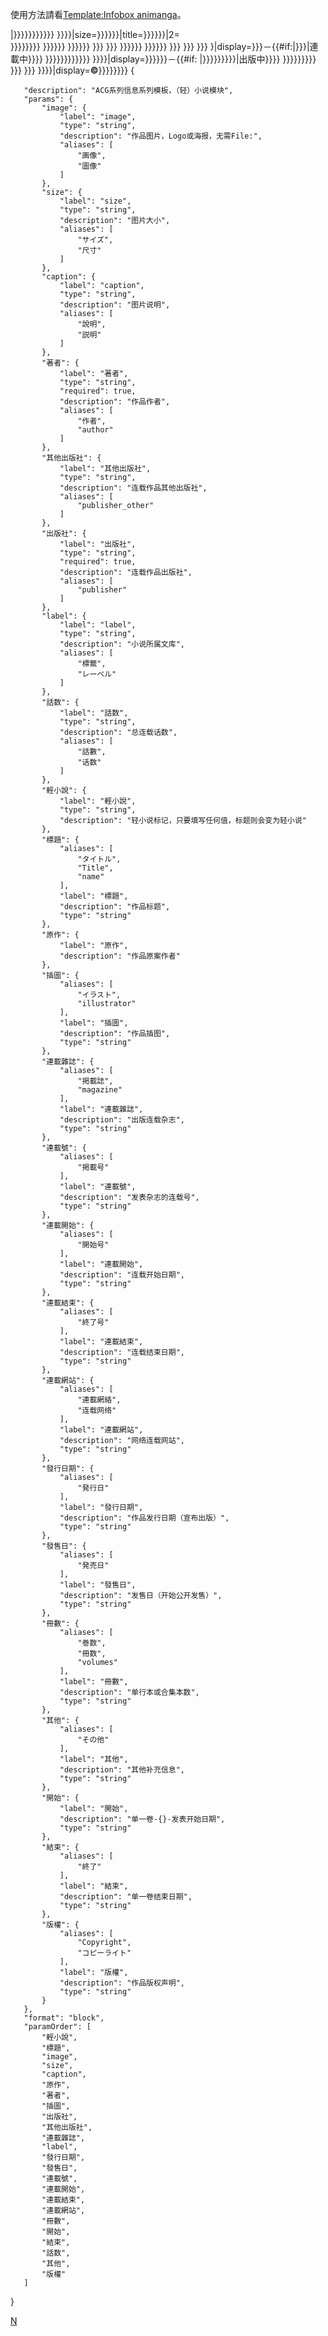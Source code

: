 <noinclude>
<div class="messagebox standard-talk">使用方法請看[[Template:Infobox animanga]]。</div>
{{Infobox_animanga/Top}}
</noinclude>{{Infobox_animanga/Head|{{#if:{{{輕小說|}}}|[[輕小說]]|[[小说]]}}|{{{Title|{{{標題|{{{タイトル|{{{name|}}}}}}}}}}}}}}
{{Infobox_animanga/Image|{{{image|{{{圖像|{{{画像|}}}}}}}}}|size={{{尺寸|{{{サイズ|{{{size|}}}}}}}}}|title={{{說明|{{{説明|{{{caption|}}}}}}}}}|2=<br />{{{caption|{{{説明|{{{說明|}}}}}}}}}}}
{{Infobox_animanga/Item|原作|{{{原作|}}}}}
{{Infobox_animanga/Item|作者|{{{作者|{{{著者|{{{author|}}}}}}}}}}}
{{Infobox_animanga/Item|插圖|{{{插圖|{{{イラスト|{{{illustrator|}}}}}}}}}}}
{{Infobox_animanga/Item|出版社|{{{出版社|{{{publisher|}}}}}}}}
{{Infobox_animanga/Collapsible|其他出版社|{{{其他出版社|{{{publisher_other|}}}}}}}}
{{Infobox_animanga/Item|連載雜誌|{{{連載雜誌|{{{掲載誌|{{{magazine|}}}}}}}}}}}
{{Infobox_animanga/Item|[[文庫]]|{{{label|{{{標籤|{{{レーベル|}}}}}}}}}}}
{{Infobox_animanga/Item|發行日期|{{{發行日期|{{{発行日|}}}}}}}}
{{Infobox_animanga/Item|發售日|{{{發售日|{{{発売日|}}}}}}}}
{{Infobox_animanga/Item|登載號|{{{連載號|{{{掲載号|}}}}}}}}
{{Infobox_animanga/Item|連載期間|{{{連載開始|{{{開始号|}}}}}}|display={{{連載開始|{{{開始号}}}}}}－{{#if:{{{連載結束|}}}{{{終了号|}}}|{{{連載結束|{{{終了号}}}}}}|連載中}}}}
{{Infobox_animanga/Item|連載網站|{{{連載網站|{{{連載網絡|{{{连载网络|{{{網路|{{{網絡|}}}|{{{网络|}}}}}}}}}}}}}}}}}
{{Infobox_animanga/Item|出版期間|{{{出版開始|{{{開始|{{{開始日|}}}}}}}}}|display={{{出版開始|{{{開始|{{{開始日|}}}}}}}}}－{{#if: {{{出版結束|}}}{{{結束|}}}{{{終了|}}}{{{終了日|}}}|{{{出版結束|{{{結束|{{{終了|{{{終了日}}}}}}}}}}}}|出版中}}}}
{{Infobox_animanga/Item|冊數|{{{冊數|{{{巻数|{{{冊数|{{{volumes|}}}}}}}}}}}}}}
{{Infobox_animanga/Item|話數|{{{話數|{{{話数|}}}}}}}}
{{Infobox_animanga/Item|其他|{{{其他|{{{その他|}}}}}}}}
{{Infobox_animanga/Item|版权信息|{{{版權|{{{Copyright|{{{コピーライト|}}}}}}}}}|display=<strong>©</strong>{{{版權|{{{Copyright|{{{コピーライト}}}}}}}}}}}<noinclude>
{{Infobox_animanga/Bottom}}
{{High-use|300+|Template talk:Infobox_animanga}}
{{esoteric}}
<templatedata>
{
	"description": "ACG系列信息系列模板，（轻）小说模块",
	"params": {
		"image": {
			"label": "image",
			"type": "string",
			"description": "作品图片，Logo或海报，无需File:",
			"aliases": [
				"画像",
				"圖像"
			]
		},
		"size": {
			"label": "size",
			"type": "string",
			"description": "图片大小",
			"aliases": [
				"サイズ",
				"尺寸"
			]
		},
		"caption": {
			"label": "caption",
			"type": "string",
			"description": "图片说明",
			"aliases": [
				"說明",
				"説明"
			]
		},
		"著者": {
			"label": "著者",
			"type": "string",
			"required": true,
			"description": "作品作者",
			"aliases": [
				"作者",
				"author"
			]
		},
		"其他出版社": {
			"label": "其他出版社",
			"type": "string",
			"description": "连载作品其他出版社",
			"aliases": [
				"publisher_other"
			]
		},
		"出版社": {
			"label": "出版社",
			"type": "string",
			"required": true,
			"description": "连载作品出版社",
			"aliases": [
				"publisher"
			]
		},
		"label": {
			"label": "label",
			"type": "string",
			"description": "小说所属文库",
			"aliases": [
				"標籤",
				"レーベル"
			]
		},
		"話数": {
			"label": "話数",
			"type": "string",
			"description": "总连载话数",
			"aliases": [
				"話數",
				"话数"
			]
		},
		"輕小說": {
			"label": "輕小說",
			"type": "string",
			"description": "轻小说标记，只要填写任何值，标题则会变为轻小说"
		},
		"標題": {
			"aliases": [
				"タイトル",
				"Title",
				"name"
			],
			"label": "標題",
			"description": "作品标题",
			"type": "string"
		},
		"原作": {
			"label": "原作",
			"description": "作品原案作者"
		},
		"插圖": {
			"aliases": [
				"イラスト",
				"illustrator"
			],
			"label": "插圖",
			"description": "作品插图",
			"type": "string"
		},
		"連載雜誌": {
			"aliases": [
				"掲載誌",
				"magazine"
			],
			"label": "連載雜誌",
			"description": "出版连载杂志",
			"type": "string"
		},
		"連載號": {
			"aliases": [
				"掲載号"
			],
			"label": "連載號",
			"description": "发表杂志的连载号",
			"type": "string"
		},
		"連載開始": {
			"aliases": [
				"開始号"
			],
			"label": "連載開始",
			"description": "连载开始日期",
			"type": "string"
		},
		"連載結束": {
			"aliases": [
				"終了号"
			],
			"label": "連載結束",
			"description": "连载结束日期",
			"type": "string"
		},
		"連載網站": {
			"aliases": [
				"連載網絡",
				"连载网络"
			],
			"label": "連載網站",
			"description": "网络连载网站",
			"type": "string"
		},
		"發行日期": {
			"aliases": [
				"発行日"
			],
			"label": "發行日期",
			"description": "作品发行日期（宣布出版）",
			"type": "string"
		},
		"發售日": {
			"aliases": [
				"発売日"
			],
			"label": "發售日",
			"description": "发售日（开始公开发售）",
			"type": "string"
		},
		"冊數": {
			"aliases": [
				"巻数",
				"冊数",
				"volumes"
			],
			"label": "冊數",
			"description": "单行本或合集本数",
			"type": "string"
		},
		"其他": {
			"aliases": [
				"その他"
			],
			"label": "其他",
			"description": "其他补充信息",
			"type": "string"
		},
		"開始": {
			"label": "開始",
			"description": "单一卷-{}-发表开始日期",
			"type": "string"
		},
		"結束": {
			"aliases": [
				"終了"
			],
			"label": "結束",
			"description": "单一卷结束日期",
			"type": "string"
		},
		"版權": {
			"aliases": [
				"Copyright",
				"コピーライト"
			],
			"label": "版權",
			"description": "作品版权声明",
			"type": "string"
		}
	},
	"format": "block",
	"paramOrder": [
		"輕小說",
		"標題",
		"image",
		"size",
		"caption",
		"原作",
		"著者",
		"插圖",
		"出版社",
		"其他出版社",
		"連載雜誌",
		"label",
		"發行日期",
		"發售日",
		"連載號",
		"連載開始",
		"連載結束",
		"連載網站",
		"冊數",
		"開始",
		"結束",
		"話数",
		"其他",
		"版權"
	]
}
</templatedata>
[[Category:Infobox animanga|N]]
</noinclude>